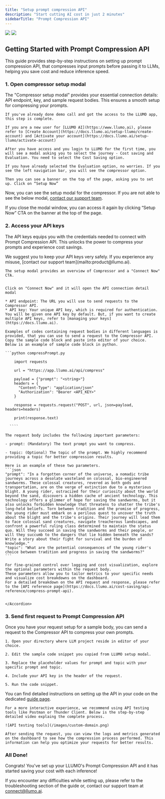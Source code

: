 ```yaml
---
title: "Setup prompt compression API"
description: "Start cutting AI cost in just 2 minutes"
sidebarTitle: "Prompt Compression API"
---
```


<img
  className="block dark:hidden"
  src="https://storage.googleapis.com/llumo-blog-images-1/LLUMO-Cover-image.png"
/>
<img
  className="hidden dark:block"
  src="https://storage.googleapis.com/llumo-blog-images-1/LLUMO-Cover-image.png"
/>

## Getting Started with Prompt Compression API

This guide provides step-by-step instructions on setting up prompt compression API, that compresses input prompts before passing it to LLMs, helping you save cost and reduce inference speed.

### 1. Open compressor setup modal

The "Compressor setup modal" provides your essential connection details: API endpoint, key, and sample request bodies. This ensures a smooth setup for compressing your prompts.

<AccordionGroup>
  <Accordion icon="user" title="Login and get access">

    If you've already done demo call and got the access to the LLUMO app, this step is complete.

    If you are a new user for [LLUMO AI](https://www.llumo.ai), please refer to [Create Account](https://docs.llumo.ai/setup-llumo/create-account) and [Activate your account](https://docs.llumo.ai/setup-llumo/activate-account)

  </Accordion>

  <Accordion icon="arrow-pointer" title="Select cost saving journey">
  
    After you have access and you login to LLUMO for the first time, you will see a modal asking you to select the journey - Cost saving and Evaluation. You need to select the Cost Saving option.



  </Accordion>
  <Accordion icon="bars" title="Navigate to Compressor and open setup modal">
  
    If you have already selected the Evaluation option, no worries. If you see the left navigation bar, you will see the compressor option.
    
    Then you can see a banner on the top of the page, asking you to set up. Click on “Setup Now”



  </Accordion>

</AccordionGroup>

Now, you can see the setup modal for the compressor. If you are not able to see the below modal, [contact our support team](mailto:product@llumo.ai).

If you close the modal window, you can access it again by clicking “Setup Now” CTA on the banner at the top of the page.

### 2. Access your API keys

The API keys equips you with the credentials needed to connect with Prompt Compression API. This unlocks the power to compress your prompts and experience cost savings.

<Note>
  We suggest you to keep your API keys very safely. If you experience any
  misuse, [contact our support team](mailto:product@llumo.ai).
</Note>

<AccordionGroup>
  <Accordion icon="arrow-pointer" title="Click on Connect Now">
  
    The setup modal provides an overview of Compressor and a "Connect Now" CTA.


    Click on "Connect Now" and it will open the API connection detail modal

  </Accordion>

  <Accordion icon="copy" title="Copy API endpoint and API key">
  
    * API endpoint: The URL you will use to send requests to the Compressor API.
    * API key: Your unique API key, which is required for authentication. You will be given one API key by default. But, if you want to create multiple API keys, refer to [managing your keys](https://docs.llumo.ai).

  </Accordion>

  <Accordion icon="plus" title="Add sample code in your editor">

    Examples of codes containing request bodies in different languages is provided, that you can use to send a request to the Compressor API. Copy the sample code block and paste into editor of your choice.
    Below is an example of sample code block in python.

    ```python compressPrompt.py

        import requests

        url = "https://app.llumo.ai/api/compress"

        payload = {"prompt": "<string>"}
        headers = {
          "Content-Type": "application/json"
          "Authorization": "Bearer <API_KEY>"  
        }

        response = requests.request("POST", url, json=payload, headers=headers)

        print(response.text)

      ````

  </Accordion>

  <Accordion icon="file" title="Understand the request body">

    The request body includes the following important parameters:

    - prompt: (Mandatory) The text prompt you want to compress.

    - topic: (Optional) The topic of the prompt. We highly recommend providing a topic for better compression results.

    Here is an example of these two parameters.
    ```json
    "prompt": "In a forgotten corner of the universe, a nomadic tribe journeys across a desolate wasteland on colossal, bio-engineered sandworms. These colossal creatures, revered as both gods and transportation, are on the verge of extinction due to a mysterious blight. A young rider, ostracized for their curiosity about the world beyond the sand, discovers a hidden cache of ancient technology. This technology offers a glimmer of hope for saving the sandworms, but it also unlocks forbidden knowledge that threatens to shatter the tribe's long-held beliefs. Torn between tradition and the promise of progress, the young rider must embark on a perilous quest to uncover the truth about the blight and the tribe's origins. Their journey will lead them to face colossal sand creatures, navigate treacherous landscapes, and confront a powerful ruling class determined to maintain the status quo. Will they succeed in saving the sandworms and their people, or will they succumb to the dangers that lie hidden beneath the sands? Write a story about their fight for survival and the burden of knowledge."
    "topic": "What are the potential consequences of the young rider's choice between tradition and progress in saving the sandworms?"
    ```

    For fine-grained control over logging and cost visualization, explore the optional parameters within the request body.
    These parameters allow you to tailor metrics to your specific needs and visualize cost breakdowns on the dashboard.
    For a detailed breakdown on the API request and response, please refer to the [API reference page](https://docs.llumo.ai/cost-saving/api-reference/compress-prompt-api).


    </Accordion>

</AccordionGroup>

### 3. Send first request to Prompt Compression API

Once you have your request setup for a sample body, you can send a request to the Compressor API to compress your own prompts.

<AccordionGroup>
  <Accordion icon="message-bot" title="Write code with correct request body in editor">

    1. Open your directory where LLM project reside in editor of your choice.

    2. Edit the sample code snippet you copied from LLUMO setup modal.

    3. Replace the placeholder values for prompt and topic with your specific prompt and topic.

    4. Include your API key in the header of the request.

    5. Run the code snippet.

You can find detailed instructions on setting up the API in your code on the dedicated [guide page](https://docs.llumo.ai/cost-saving/how-to-docs/compress-first-prompt).

  </Accordion>

  <Accordion icon="globe" title="Sending request via API testing tools">

    For a more interactive experience, we recommend using API testing tools like Postman or Thunder Client. Below is the step-by-step detailed video explaing the complete process.

    ![API testing tools](/images/custom-domain.png)

  </Accordion>

  <Accordion icon="chart-simple" title="See the request in logs and visualise metrics on dashboard">

    After sending the request, you can view the logs and metrics generated on the dashboard to see how the compression process performed. This information can help you optimize your requests for better results.

  </Accordion>
</AccordionGroup>

### All Done!

Congrats! You've set up your LLUMO's Prompt Compression API and it has started saving your cost with each inference!

If you encounter any difficulties while setting up, please refer to the troubleshooting section of the guide or, contact our support team at [connect@llumo.ai](mailto:connect@llumo.ai).

```

```
